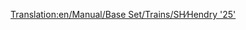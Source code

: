 [[Translation:en/Manual/Base Set/Trains/SH∕Hendry '25']]
{{en/Manual/Base Set/Trains/Trains|Cost=£17,578 ($35.156)
|Speed=128 kph (80 mph)
|Weight=72 t
|Power=1,250 hp (932 kW)
|Annual=£1,447 ($2.894)
|Designed=1962
|Lifespan=18
|Capacity=N/A
|Description=No description has been written for this train yet. If you know something about this train, feel free to edit this page and add it!
|Real-life=[http://en.wikipedia.org/wiki/British_Rail_Class_25 British Rail Class 25]
}}